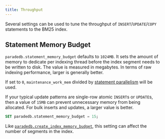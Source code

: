 ```yaml
---
title: Throughput
---
```


Several settings can be used to tune the throughput of `INSERT`/`UPDATE`/`COPY` statements to the BM25 index.

## Statement Memory Budget

`paradedb.statement_memory_budget` defaults to `1024MB`. It sets the amount of memory to dedicate per indexing thread before the index segment needs to be
written to disk. The value is measured in megabytes. In terms of raw indexing performance, larger is generally better.

If set to `0`, `maintenance_work_mem` divided by [statement parallelism](#statement-parallelism) will be used.

If your typical update patterns are single-row atomic `INSERT`s or `UPDATE`s, then a value of `15MB` can prevent unnecessary memory from being allocated. For bulk inserts
and updates, a larger value is better.

```sql
SET paradedb.statement_memory_budget = 15;
```

Like [`paradedb.create_index_memory_budget`](/documentation/configuration/index#indexing-memory-per-thread), this setting can affect the number of segments in the index.
